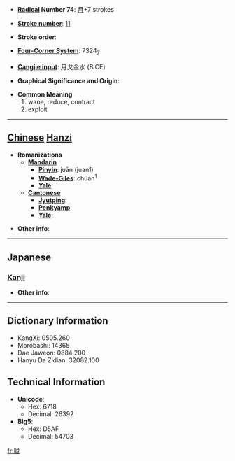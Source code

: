 * '''[[Wiktionary:Chinese radical index| Radical]] Number 74''': [[Wiktionary:Chinese radical index 月|月]]+7 strokes

* '''[[Wiktionary:Chinese total strokes index|Stroke number]]''': [[Wiktionary:Chinese total strokes index 11|11]]

* '''Stroke order''': 

* '''[[Wiktionary:Chinese four corner index|Four-Corner System]]''': 7324<sub>7</sub>

* '''[[Wiktionary:Chinese Cangjie index|Cangjie input]]''': 月戈金水 (BICE)

* '''Graphical Significance and Origin''': 

* '''Common Meaning'''
*#wane, reduce, contract
*# exploit


----

== [[Chinese]] [[Hanzi]] ==

* '''Romanizations'''
** '''[[Mandarin]]'''
*** '''[[Pinyin]]''': juān (juan1)
*** '''[[Wade-Giles]]''': chüan<sup>1</sup>
*** '''[[Yale]]''': 
** '''[[Cantonese]]'''
*** '''[[Jyutping]]''':
*** '''[[Penkyamp]]''': 
*** '''[[Yale]]''': 

* '''Other info''': 

----

==Japanese==
===[[Kanji]]===
{{kanji|on readings=[[せん]] (sen)|kun readings=[[ちじまる]] (chijimaru), [[ちじむ]] (chijimu), [[へる]] (heru)}}

* '''Other info''':  

----

== Dictionary Information ==

* KangXi: 0505.260
* Morobashi: 14365
* Dae Jaweon: 0884.200
* Hanyu Da Zidian: 32082.100

== Technical Information ==

* '''Unicode''':
** Hex: 6718
** Decimal: 26392
* '''Big5''':
** Hex: D5AF
** Decimal: 54703

[[fr:朘]]